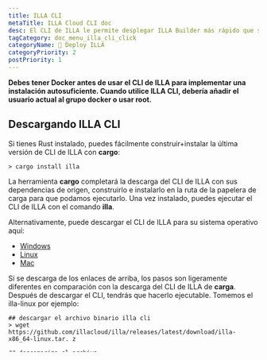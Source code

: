 ```yaml
---
title: ILLA CLI
metaTitle: ILLA Cloud CLI doc
desc: El CLI de ILLA le permite desplegar ILLA Builder más rápido que su imaginación.
tagCategory: doc_menu_illa_cli_click
categoryName: 👷 Deploy ILLA
categoryPriority: 2
postPriority: 1
---
```


**Debes tener Docker antes de usar el CLI de ILLA para implementar una instalación autosuficiente. Cuando utilice ILLA CLI, debería añadir el usuario actual al grupo docker o usar root.**

## Descargando ILLA CLI

Si tienes Rust instalado, puedes fácilmente construir+instalar la última versión de CLI de ILLA con **cargo**:

```
> cargo install illa
```

La herramienta **cargo** completará la descarga del CLI de ILLA con sus dependencias de origen, construirlo e instalarlo en la ruta de la papelera de carga para que podamos ejecutarlo.
Una vez instalado, puedes ejecutar el CLI de ILLA con el comando **illa**.

Alternativamente, puede descargar el CLI de ILLA para su sistema operativo aquí:

-   [Windows](https://github.com/illacloud/illa/releases/latest/download/illa-x86_64-win.zip)
-   [Linux](https://github.com/illacloud/illa/releases/latest/download/illa-x86_64-linux.tar.gz)
-   [Mac](https://github.com/illacloud/illa/releases/latest/download/illa-x86_64-macos.tar.gz)

Si se descarga de los enlaces de arriba, los pasos son ligeramente diferentes en comparación con la descarga del CLI de ILLA de **carga**. Después de descargar el CLI, tendrás que hacerlo ejecutable. Tomemos el illa-linux por ejemplo:

```
## descargar el archivo binario illa cli
> wget https://github.com/illacloud/illa/releases/latest/download/illa-x86_64-linux.tar. z

## descomprima el archivo
> tar -zxvf illa-x86_64-linux.tar. z

> cd illa-x86_64-linux

> chmod +x illa

## ejecuta el illa cli
> ./illa

```

### Comprobando los requisitos previos de la instalación autoalojada

**Estos puertos 5432, 9999 y 8000 deben permanecer para el constructor de ILLA**

El siguiente comando comprobará los requisitos previos de la instalación autoalojada en su sistema operativo:

```
> illa doctor
```

### Desplegando el constructor de ILLA

Una vez que el CLI de ILLA haya sido instalado, puedes ejecutar una [instalación en la nube](https://cloud.illacloud.com/).

Inicio rápido

```
> despliegue de illa --self --port=10000
```

Puedes simplemente desplegar un Constructor de ILA autoalojado ejecutando el siguiente comando:

```
# el puerto en el que se puede acceder al constructor ILLA puede cambiarse
# el <MOUNT_PATH> es la ruta de montaje personalizada del constructor ILLA, el valor por defecto es una ruta bajo el directorio de inicio del usuario si no está lleno
> illa deploy --self --port=10000 --mount=<MOUNT_PATH>
```

Ahora, puede acceder al Constructor de ILLA: http://localhost:10000

## Actualizando ILLA Builder

Para actualizar el ILLA Builder con las últimas imágenes de docker, utilice el siguiente comando:

```
> actualización de illa --self
```

## Otras operaciones

```
# listar el constructor ILLA
> lista de illa --self

# detener el constructor ILLA
> illa stop --self

# eliminar el constructor ILLA
> remover --self

# eliminar forzado el constructor ILLA en ejecución y datos persistentes
> sudo illa remove --force --self --data

# reiniciar el constructor ILLA
> illa restart --self

# información de ayuda
> ayuda de illa
```
